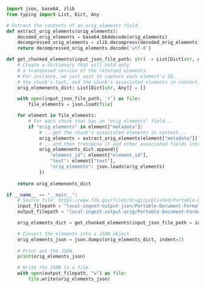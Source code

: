 ```python Python
import json, base64, zlib
from typing import List, Dict, Any

# Extract the contents of an orig_elements field.
def extract_orig_elements(orig_elements):
    decoded_orig_elements = base64.b64decode(orig_elements)
    decompressed_orig_elements = zlib.decompress(decoded_orig_elements)
    return decompressed_orig_elements.decode('utf-8')

def get_chunked_elements(input_json_file_path: str) -> List[Dict[str, Any]]:
    # Create a dictionary that will hold only
    # a transposed version of the returned elements. 
    # For instance, we just want to capture each element's ID,
    # the chunk's text, and the chunk's associated elements in context.
    orig_elemenents_dict: List[Dict[str, Any]] = []

    with open(input_json_file_path, 'r') as file:
        file_elements = json.load(file)

    for element in file_elements:
        # For each chunk that has an "orig_elements" field...
        if "orig_elements" in element["metadata"]:
            # ...get the chunk's associated elements in context...
            orig_elements = extract_orig_elements(element["metadata"]["orig_elements"])
            # ...and then transpose it and other associated fields into a separate dictionary.
            orig_elemenents_dict.append({
                "element_id": element["element_id"],
                "text": element["text"],
                "orig_elements": json.loads(orig_elements)
            })
    
    return orig_elemenents_dict

if __name__ == "__main__":
    # Source file: https://www.fda.gov/files/drugs/published/Portable-Document-Format-Specifications.pdf
    input_filepath = "local-ingest-output-json/Portable-Document-Format-Specifications.json"
    output_filepath = "local-ingest-output-orig/Portable-Document-Format-Specifications-Orig-Elements-Only.json"

    orig_elements_dict = get_chunked_elements(input_json_file_path = input_filepath)

    # Convert the elements into a JSON object.
    orig_elements_json = json.dumps(orig_elements_dict, indent=2)
    
    # Print out the JSON.
    print(orig_elements_json)

    # Write the JSON to a file.
    with open(output_filepath, "w") as file:
        file.write(orig_elements_json)
```